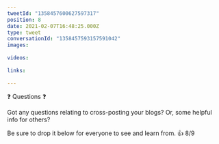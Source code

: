 ```yaml
---
tweetId: "1358457600627597317"
position: 8
date: 2021-02-07T16:48:25.000Z
type: tweet
conversationId: "1358457593157591042"
images:
  
videos:
  
links:
  
---
```

❓ Questions ❓

Got any questions relating to cross-posting your blogs? Or, some helpful info for others? 

Be sure to drop it below for everyone to see and learn from. 👍 8/9
